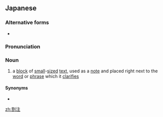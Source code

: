 ==Japanese==
{{wikipedia|Warichu}}
{{ja-kanjitab|わ|o1=り|ちゅう|yomi=y}}

===Alternative forms===
* {{ja-l|割り注}}

===Pronunciation===
{{ja-pron|acc=h|y=y|わりちゅう}}

===Noun===
{{ja-noun|わりちゅう}}

# {{lb|ja|typography|sort=わりちゅう}} a [[block]] of [[small]]-[[sized]] [[text]], used as a [[note]] and placed right next to the [[word]] or [[phrase]] which it [[clarify|clarifies]]

====Synonyms====
* {{ja-r|分%注|ぶん%ちゅう}}

[[zh:割注]]